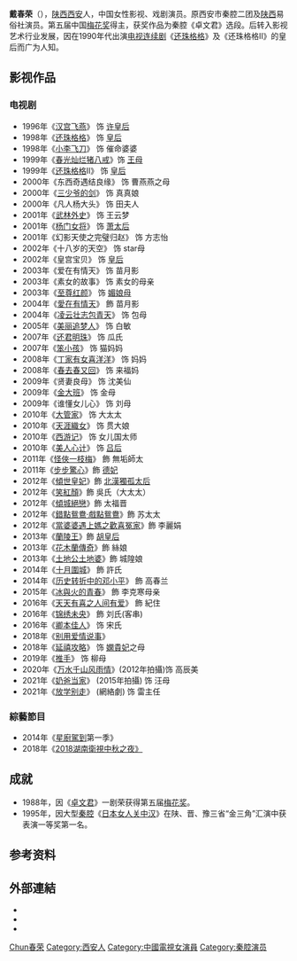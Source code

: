 {{blpunsourced|time=2019-12-04}}
{{藝人
| 姓名 = 戴春榮
| 類型 = 女演員
| 圖片 = 
| 圖片尺寸 = 
| 英文名 = 
| 羅馬拼音 = Dai Chun Rong
| 暱稱 = 戴美人、皇后娘娘、皇后專業戶、戴老師
| 民族 = 
| 籍貫 = 
| 國籍 = {{PRC}}
| 出生日期 = {{birth_date_and_age|1961|02|02}}
| 出生地點 = {{CHN}}[[陝西省|陝西省]][[西安市|西安市]]
| 教育程度 = 
| 語言 = [[普通話|普通話]]、[[西安話|西安話]]
| 配偶 ={{marriage|郝傑|1986|}}
| 出道作 = 《卓文君》（秦腔）<br>《[[漢宮飛燕|漢宮飛燕]]》（影视）
| 代表作 =《三滴血》<br>《卓文君》<br>《日本女人关中汉》<br>《[[還珠格格|還珠格格]]》<br />《[[還珠格格II|還珠格格II]]》
| 著名角色 = 1997年、1999年：烏拉那拉·景嫻（還珠格格皇后）
| imdb = 2146928
}}
'''戴春荣'''（{{bd|1961年|2月2日||}}），[[陕西省|陕西]][[西安市|西安]]人，中国女性影视、戏剧演员。原西安市秦腔二团及[[陕西|陕西]]易俗社演员。第五届中国[[梅花奖|梅花奖]]得主，获奖作品为秦腔《卓文君》选段。后转入影视艺术行业发展，因在1990年代出演[[电视连续剧|电视连续剧]]《[[还珠格格|还珠格格]]》及《还珠格格Ⅱ》的皇后而广为人知。

== 影视作品 ==
=== 电视剧 ===
*1996年《[[汉宫飞燕|汉宫飞燕]]》 饰 [[孝成许皇后|许皇后]]
*1998年《[[还珠格格|还珠格格]]》 饰 [[清高宗继皇后|皇后]]
*1998年《[[小李飞刀|小李飞刀]]》 饰 催命婆婆
*1999年《[[春光灿烂猪八戒|春光灿烂猪八戒]]》饰 [[西王母|王母]]
*1999年《[[还珠格格|还珠格格]]Ⅱ》 饰 [[清高宗继皇后|皇后]]
*2000年《东西奇遇结良缘》 饰 曹燕燕之母
*2000年《[[三少爷的剑|三少爷的剑]]》 饰 真真娘
*2000年《凡人杨大头》 饰 田夫人
*2001年《[[武林外史_(2001年电视剧)|武林外史]]》 饰 王云梦 
*2001年《[[楊門女將_(2001年電視劇)|杨门女将]]》 饰 [[萧绰|萧太后]]
*2001年《幻影天使之完璧归赵》 饰 方志怡
*2002年《十八岁的天空》 饰 star母
*2002年《皇宫宝贝》 饰 [[孝賢純皇后|皇后]]
*2003年《爱在有情天》 饰 苗月影
*2003年《素女的故事》 饰 素女的母亲
*2003年《[[至尊红颜_(2003年电视剧)|至尊红颜]]》 饰 [[孝明高皇后|媚娘母]]
*2004年《[[愛在有情天|愛在有情天]]》 飾 苗月影
*2004年《[[凌云壮志包青天|凌云壮志包青天]]》 饰 包母 
*2005年《[[美丽追梦人|美丽追梦人]]》 饰 白敏
*2007年《[[还君明珠_(电视剧)|还君明珠]]》 饰 瓜氏
*2007年《[[笨小孩|笨小孩]]》 饰 猫妈妈
*2008年《[[丁家有女喜洋洋|丁家有女喜洋洋]]》 饰 妈妈
*2008年《[[春去春又回|春去春又回]]》 饰 来福妈
*2009年《贤妻良母》 饰 沈美仙
*2009年《[[金大班|金大班]]》 饰 金母
*2009年《谁懂女儿心》 饰 刘母
*2010年《[[大管家|大管家]]》 饰 大太太
*2010年《[[天涯織女|天涯織女]]》 饰 贯大娘
*2010年《[[西遊記_(2010年電視劇)|西游记]]》 饰 女儿国太师　
*2010年《[[美人心計|美人心计]]》 饰 [[吕雉|吕后]]
*2011年《[[怪俠一枝梅_(2011年電視劇)|怪俠一枝梅]]》 飾 無垢師太
*2011年《[[步步驚心_(電視劇)|步步驚心]]》飾 [[孝恭仁皇后|德妃]]
*2012年《[[傾世皇妃|傾世皇妃]]》飾 [[北漢|北漢]][[北汉世祖皇后|獨孤太后]]
*2012年《[[笑红颜|笑紅顏]]》飾 吳氏（大太太）
*2012年《[[倾城绝恋|傾城絕戀]]》飾 太福晋
*2012年《[[错点鸳鸯·戏点鸳鸯|錯點鴛鴦·戲點鴛鴦]]》飾 苏太太
*2012年《[[當婆婆遇上媽之歡喜冤家|當婆婆遇上媽之歡喜冤家]]》飾 李麗娟
*2013年《[[蘭陵王_(電視劇)|蘭陵王]]》飾 [[胡皇后_(北齐武成帝)|胡皇后]]
*2013年《[[花木蘭傳奇|花木蘭傳奇]]》飾 絲娘
*2013年《[[土地公土地婆|土地公土地婆]]》飾 城隍娘
*2014年《[[十月围城_(电视剧)|十月圍城]]》 飾 許氏
*2014年《[[历史转折中的邓小平|历史转折中的邓小平]]》  飾 高春兰
*2015年《[[冰與火的青春|冰與火的青春]]》  飾 李克寒母亲
*2016年《[[天天有喜之人间有爱|天天有喜之人间有爱]]》 飾 紀住
*2016年《[[锦绣未央|锦绣未央]]》 飾 刘氏(客串)
*2016年《[[卿本佳人|卿本佳人]]》 饰 宋氏
*2018年《[[别用爱情说事|别用爱情说事]]》
*2018年《[[延禧攻略|延禧攻略]]》 饰 [[清高宗继皇后|嫻貴妃]]之母
*2019年《[[推手_(電視劇)|推手]]》 饰 柳母
*2020年《[[万水千山风雨情|万水千山风雨情]]》(2012年拍攝)饰  高辰美
*2021年《[[奶爸当家_(电视剧)|奶爸当家]]》 (2015年拍攝) 饰 汪母
*2021年《[[放学别走|放学别走]]》 (網絡劇)  饰 雷主任

=== 綜藝節目 ===
* 2014年《[[星廚駕到|星廚駕到]]第一季》
* 2018年《[[中秋之夜|2018湖南衛視中秋之夜》]]

== 成就 ==
*1988年，因《[[卓文君|卓文君]]》一剧荣获得第五届[[梅花奖|梅花奖]]。
*1995年，因大型[[秦腔|秦腔]]《[[日本女人关中汉|日本女人关中汉]]》在陕、晋、豫三省“金三角”汇演中获表演一等奖第一名。

== 参考资料 ==
{{reflist}}

== 外部連結 ==
* {{sinaweibo|2198129562}}
* {{imdb name|2146928}}
* {{hkmdb name|64871}}

{{中國戲劇梅花獎}}
{{声临其境}}

{{Authority control}}
{{DEFAULTSORT:Dai戴}}
[[Category:戴姓|Chun春荣]]
[[Category:西安人|Category:西安人]]
[[Category:中國電視女演員|Category:中國電視女演員]]
[[Category:秦腔演员|Category:秦腔演员]]